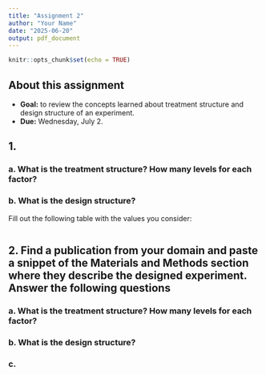 ```yaml
---
title: "Assignment 2"
author: "Your Name"
date: "2025-06-20"
output: pdf_document
---
```


```r
knitr::opts_chunk$set(echo = TRUE)
```

## About this assignment  

- **Goal:** to review the concepts learned about treatment structure and design structure of an experiment. 
- **Due:** Wednesday, July 2. 

## 1. 

### a. What is the treatment structure? How many levels for each factor?   
### b. What is the design structure? 

Fill out the following table with the values you consider:

```r

```


## 2. Find a publication from your domain and paste a snippet of the Materials and Methods section where they describe the designed experiment. Answer the following questions  

### a. What is the treatment structure? How many levels for each factor?   
### b. What is the design structure? 
### c. 

